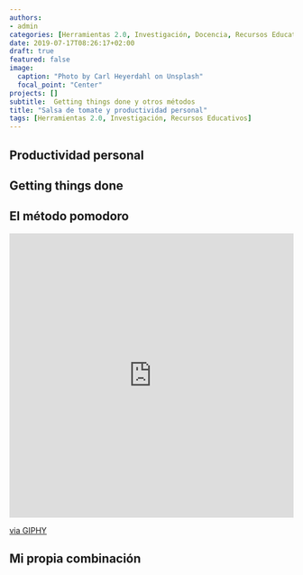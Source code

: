 ```yaml
---
authors:
- admin
categories: [Herramientas 2.0, Investigación, Docencia, Recursos Educativos]
date: 2019-07-17T08:26:17+02:00
draft: true
featured: false
image:
  caption: "Photo by Carl Heyerdahl on Unsplash"
  focal_point: "Center"
projects: []
subtitle:  Getting things done y otros métodos 
title: "Salsa de tomate y productividad personal"
tags: [Herramientas 2.0, Investigación, Recursos Educativos]
---
```


## Productividad personal



## Getting things done





## El método pomodoro



<div style="width:100%;height:0;padding-bottom:100%;position:relative;"><iframe src="https://giphy.com/embed/cPZxJtQxjxvcnmvpMO" width="100%" height="100%" style="position:absolute" frameBorder="0" class="giphy-embed" allowFullScreen></iframe></div><p><a href="https://giphy.com/gifs/mutti-official-tomato-pomodoro-mutti-cPZxJtQxjxvcnmvpMO">via GIPHY</a></p>



## Mi propia combinación





